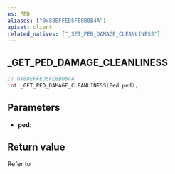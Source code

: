 ```yaml
---
ns: PED
aliases: ["0x88EFFED5FE8B0B4A"]
apiset: client
related_natives: ["_SET_PED_DAMAGE_CLEANLINESS"]
---
```

## _GET_PED_DAMAGE_CLEANLINESS

```c
// 0x88EFFED5FE8B0B4A
int _GET_PED_DAMAGE_CLEANLINESS(Ped ped);
```

## Parameters
* **ped**:

## Return value
Refer to <Enum name="ePedDamageCleanliness" />